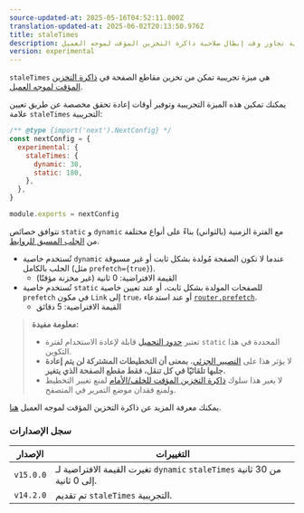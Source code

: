 ```yaml
---
source-updated-at: 2025-05-16T04:52:11.000Z
translation-updated-at: 2025-06-02T20:13:50.976Z
title: staleTimes
description: تعرف على كيفية تجاوز وقت إبطال صلاحية ذاكرة التخزين المؤقت لموجه العميل (Client Router Cache).
version: experimental
---
```


`staleTimes` هي ميزة تجريبية تمكن من تخزين مقاطع الصفحة في [ذاكرة التخزين المؤقت لموجه العميل](/docs/app/deep-dive/caching#client-side-router-cache).

يمكنك تمكين هذه الميزة التجريبية وتوفير أوقات إعادة تحقق مخصصة عن طريق تعيين علامة `staleTimes` التجريبية:

```js filename="next.config.js"
/** @type {import('next').NextConfig} */
const nextConfig = {
  experimental: {
    staleTimes: {
      dynamic: 30,
      static: 180,
    },
  },
}

module.exports = nextConfig
```

تتوافق خصائص `static` و `dynamic` مع الفترة الزمنية (بالثواني) بناءً على أنواع مختلفة من [الجلب المسبق للروابط](/docs/app/api-reference/components/link#prefetch).

- تُستخدم خاصية `dynamic` عندما لا تكون الصفحة مُولدة بشكل ثابت أو غير مسبوقة الجلب بالكامل (مثل `prefetch={true}`).
  - القيمة الافتراضية: 0 ثانية (غير مخزنة مؤقتًا)
- تُستخدم خاصية `static` للصفحات المولدة بشكل ثابت، أو عند تعيين خاصية `prefetch` في مكون `Link` إلى `true`، أو عند استدعاء [`router.prefetch`](/docs/app/deep-dive/caching#routerprefetch).
  - القيمة الافتراضية: 5 دقائق

> **معلومة مفيدة:**
>
> - تعتبر [حدود التحميل](/docs/app/api-reference/file-conventions/loading) قابلة لإعادة الاستخدام لفترة `static` المحددة في هذا التكوين.
> - لا يؤثر هذا على [التصيير الجزئي](/docs/app/building-your-application/routing/linking-and-navigating#4-partial-rendering)، **بمعنى أن التخطيطات المشتركة لن يتم إعادة جلبها تلقائيًا في كل تنقل، فقط مقطع الصفحة الذي يتغير.**
> - لا يغير هذا سلوك [ذاكرة التخزين المؤقت للخلف/الأمام](/docs/app/deep-dive/caching#client-side-router-cache) لمنع تغيير التخطيط ولمنع فقدان موضع التمرير في المتصفح.

يمكنك معرفة المزيد عن ذاكرة التخزين المؤقت لموجه العميل [هنا](/docs/app/deep-dive/caching#client-side-router-cache).

### سجل الإصدارات

| الإصدار   | التغييرات                                                    |
| --------- | ---------------------------------------------------------- |
| `v15.0.0` | تغيرت القيمة الافتراضية لـ `dynamic` `staleTimes` من 30 ثانية إلى 0 ثانية. |
| `v14.2.0` | تم تقديم `staleTimes` التجريبية.                      |